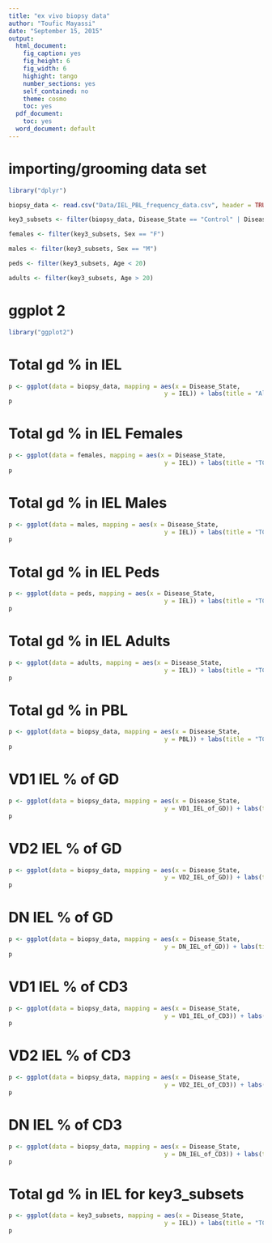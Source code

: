 ```yaml
---
title: "ex vivo biopsy data"
author: "Toufic Mayassi"
date: "September 15, 2015"
output:
  html_document:
    fig_caption: yes
    fig_height: 6
    fig_width: 6
    highight: tango
    number_sections: yes
    self_contained: no
    theme: cosmo
    toc: yes
  pdf_document:
    toc: yes
  word_document: default
---
```


# importing/grooming data set

```r
library("dplyr")

biopsy_data <- read.csv("Data/IEL_PBL_frequency_data.csv", header = TRUE)

key3_subsets <- filter(biopsy_data, Disease_State == "Control" | Disease_State == "Active" | Disease_State == "GFD")

females <- filter(key3_subsets, Sex == "F")

males <- filter(key3_subsets, Sex == "M")

peds <- filter(key3_subsets, Age < 20)

adults <- filter(key3_subsets, Age > 20)

```

# ggplot 2

```r
library("ggplot2")
```

# Total gd % in IEL 

```r
p <- ggplot(data = biopsy_data, mapping = aes(x = Disease_State,
                                           y = IEL)) + labs(title = "All TCRɣδ IEL", x = "", y = "% of CD3pos IEL") + geom_boxplot(notch = TRUE, notchwidth = .3, aes(color = Disease_State))
p
```

# Total gd % in IEL Females 

```r
p <- ggplot(data = females, mapping = aes(x = Disease_State,
                                           y = IEL)) + labs(title = "TCRɣδ IEL Females", x = "", y = "% of CD3pos IEL") + geom_boxplot(notch = FALSE, notchwidth = .1, outlier.colour = "purple", outlier.size = 3, aes(color = Disease_State)) + geom_jitter()
p
```

# Total gd % in IEL Males

```r
p <- ggplot(data = males, mapping = aes(x = Disease_State,
                                           y = IEL)) + labs(title = "TCRɣδ IEL Males", x = "", y = "% of CD3pos IEL") + geom_boxplot(notch = FALSE, notchwidth = .1, outlier.colour = "purple", outlier.size = 3, aes(color = Disease_State)) + geom_jitter()
p
```

# Total gd % in IEL Peds

```r
p <- ggplot(data = peds, mapping = aes(x = Disease_State,
                                           y = IEL)) + labs(title = "TCRɣδ IEL Peds", x = "", y = "% of CD3pos IEL") + geom_boxplot(notch = FALSE, notchwidth = .1, outlier.colour = "purple", outlier.size = 3, aes(color = Disease_State)) + geom_jitter()
p
```

# Total gd % in IEL Adults

```r
p <- ggplot(data = adults, mapping = aes(x = Disease_State,
                                           y = IEL)) + labs(title = "TCRɣδ IEL Adults", x = "", y = "% of CD3pos IEL") + geom_boxplot(notch = FALSE, notchwidth = .1, outlier.colour = "purple", outlier.size = 3, aes(color = Disease_State)) + geom_jitter()
p
```

# Total gd % in PBL

```r
p <- ggplot(data = biopsy_data, mapping = aes(x = Disease_State,
                                           y = PBL)) + labs(title = "TCRɣδ PBL", x = "", y = "% of CD3pos PBL") + geom_boxplot(notch = TRUE, notchwidth = .3, aes(color = Disease_State))
p
```

# VD1 IEL % of GD 

```r
p <- ggplot(data = biopsy_data, mapping = aes(x = Disease_State,
                                           y = VD1_IEL_of_GD)) + labs(title = "Vδ1 IEL", x = "", y = "% of GDpos IEL") + geom_boxplot(notch = FALSE, notchwidth = .3, aes(color = Disease_State))
p
```

# VD2 IEL % of GD 

```r
p <- ggplot(data = biopsy_data, mapping = aes(x = Disease_State,
                                           y = VD2_IEL_of_GD)) + labs(title = "Vδ2 IEL", x = "", y = "% of GDpos IEL") + geom_boxplot(notch = FALSE, notchwidth = .3, aes(color = Disease_State))
p
```

# DN IEL % of GD 

```r
p <- ggplot(data = biopsy_data, mapping = aes(x = Disease_State,
                                           y = DN_IEL_of_GD)) + labs(title = "DN IEL", x = "", y = "% of GDpos IEL") + geom_boxplot(notch = FALSE, notchwidth = .3, aes(color = Disease_State))
p
```

# VD1 IEL % of CD3 

```r
p <- ggplot(data = biopsy_data, mapping = aes(x = Disease_State,
                                           y = VD1_IEL_of_CD3)) + labs(title = "Vδ1 IEL", x = "", y = "% of CD3pos IEL") + geom_boxplot(notch = TRUE, notchwidth = .3, aes(color = Disease_State))
p
```

# VD2 IEL % of CD3 

```r
p <- ggplot(data = biopsy_data, mapping = aes(x = Disease_State,
                                           y = VD2_IEL_of_CD3)) + labs(title = "Vδ2 IEL", x = "", y = "% of CD3pos IEL") + geom_boxplot(notch = TRUE, notchwidth = .3, aes(color = Disease_State))
p
```

# DN IEL % of CD3 

```r
p <- ggplot(data = biopsy_data, mapping = aes(x = Disease_State,
                                           y = DN_IEL_of_CD3)) + labs(title = "DN IEL", x = "", y = "% of CD3pos IEL") + geom_boxplot(notch = TRUE, notchwidth = .3, aes(color = Disease_State))
p
```

# Total gd % in IEL for key3_subsets

```r
p <- ggplot(data = key3_subsets, mapping = aes(x = Disease_State,
                                           y = IEL)) + labs(title = "TCRɣδ IEL", x = "", y = "% of CD3pos IEL") + geom_boxplot(notch = TRUE, notchwidth = .3, aes(color = Disease_State))
p
```